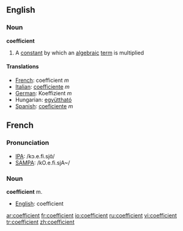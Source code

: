 ==English==

===Noun===
'''coefficient'''

# {{algebra}} A [[constant]] by which an [[algebraic]] [[term]] is multiplied

====Translations====
*[[French]]: coefficient ''m''
*[[Italian]]: [[coefficiente]] ''m''
*[[German]]: Koeffizient ''m''
*Hungarian: [[együttható]]
*[[Spanish]]: [[coeficiente]] ''m''
==French==

===Pronunciation===
*[[w:IPA|IPA]]: /kɔ.e.fi.sjɑ̃/
*[[w:SAMPA|SAMPA]]: /kO.e.fi.sjA~/

===Noun===
'''coefficient''' m.

*[[English]]: coefficient

[[ar:coefficient]]
[[fr:coefficient]]
[[io:coefficient]]
[[ru:coefficient]]
[[vi:coefficient]]
[[tr:coefficient]]
[[zh:coefficient]]